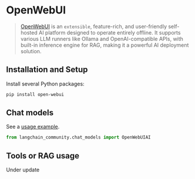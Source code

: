 # OpenWebUI

>[OpenWebUI](https://docs.openwebui.com/)  is an `extensible`, feature-rich, and user-friendly self-hosted AI platform designed to operate entirely offline. It supports various LLM runners like Ollama and OpenAI-compatible APIs, with built-in inference engine for RAG, making it a powerful AI deployment solution.


## Installation and Setup

Install several Python packages:

```bash
pip install open-webui
````


## Chat models


See a [usage example](/docs/integrations/chat/openwebui).

```python
from langchain_community.chat_models import OpenWebUIAI
```

## Tools or RAG usage
Under update